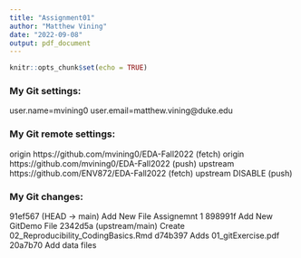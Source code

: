 ```yaml
---
title: "Assignment01"
author: "Matthew Vining"
date: "2022-09-08"
output: pdf_document
---
```


```r
knitr::opts_chunk$set(echo = TRUE)
```

### My Git settings:
user.name=mvining0
user.email=matthew.vining@duke.edu

### My Git remote settings:
origin  https://github.com/mvining0/EDA-Fall2022 (fetch)
origin  https://github.com/mvining0/EDA-Fall2022 (push)
upstream        https://github.com/ENV872/EDA-Fall2022 (fetch)
upstream        DISABLE (push)

### My Git changes:
91ef567 (HEAD -> main) Add New File Assignemnt 1
898991f Add New GitDemo File
2342d5a (upstream/main) Create 02_Reproducibility_CodingBasics.Rmd
d74b397 Adds 01_gitExercise.pdf
20a7b70 Add data files